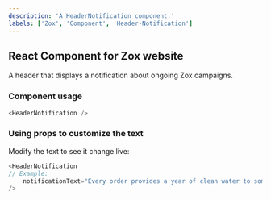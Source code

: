 ```yaml
---
description: 'A HeaderNotification component.'
labels: ['Zox', 'Component', 'Header-Notification']
---
```



## React Component for Zox website

A header that displays a notification about ongoing Zox campaigns.

### Component usage
```js
<HeaderNotification />
```

### Using props to customize the text

Modify the text to see it change live:
```js live
<HeaderNotification 
// Example:
    notificationText="Every order provides a year of clean water to someone in need →"
/>
```

